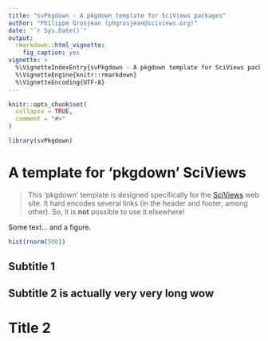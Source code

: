 ```yaml
---
title: "svPkgdown - A pkgdown template for SciViews packages"
author: "Philippe Grosjean (phgrosjean@sciviews.org)"
date: "`r Sys.Date()`"
output:
  rmarkdown::html_vignette:
    fig_caption: yes
vignette: >
  %\VignetteIndexEntry{svPkgdown - A pkgdown template for SciViews packages}
  %\VignetteEngine{knitr::rmarkdown}
  %\VignetteEncoding{UTF-8}
---
```


```r
knitr::opts_chunk$set(
  collapse = TRUE,
  comment = "#>"
)
```

```r
library(svPkgdown)
```

# A template for 'pkgdown' SciViews

> This 'pkgdown' template is designed specifically for the [SciViews](https://www.sciviews.org) web site. It hard encodes several links (in the header and footer, among other). So, it is **not** possible to use it elsewhere!

Some text... and a figure.

```r
hist(rnorm(500))
```


## Subtitle 1

## Subtitle 2 is actually very very long wow

# Title 2
